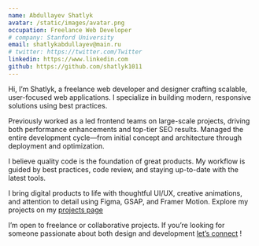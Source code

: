 ```yaml
---
name: Abdullayev Shatlyk
avatar: /static/images/avatar.png
occupation: Freelance Web Developer
# company: Stanford University
email: shatlykabdullayev@main.ru
# twitter: https://twitter.com/Twitter
linkedin: https://www.linkedin.com
github: https://github.com/shatlyk1011
---
```


Hi, I’m Shatlyk, a freelance web developer and designer crafting scalable, user-focused web applications. I specialize in building modern, responsive solutions using best practices.

Previously worked as a led frontend teams on large-scale projects, driving both performance enhancements and top-tier SEO results. Managed the entire development cycle—from initial concept and architecture through deployment and optimization.

I believe quality code is the foundation of great products. My workflow is guided by best practices, code review, and staying up-to-date with the latest tools.

I bring digital products to life with thoughtful UI/UX, creative animations, and attention to detail using Figma, GSAP, and Framer Motion. Explore my projects on my [projects page](/projects)

I’m open to freelance or collaborative projects. If you’re looking for someone passionate about both design and development <a href="https://shatlykabdullayev.com" target="_blank" rel="noopener">let’s connect</a> !

